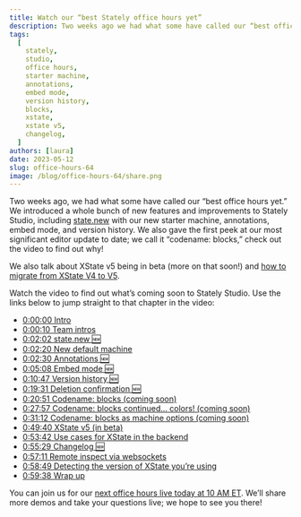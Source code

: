 ```yaml
---
title: Watch our “best Stately office hours yet”
description: Two weeks ago we had what some have called our “best office hours yet.” Watch the video to find out what’s coming soon to Stately Studio.
tags:
  [
    stately,
    studio,
    office hours,
    starter machine,
    annotations,
    embed mode,
    version history,
    blocks,
    xstate,
    xstate v5,
    changelog,
  ]
authors: [laura]
date: 2023-05-12
slug: office-hours-64
image: /blog/office-hours-64/share.png
---
```


Two weeks ago, we had what some have called our “best office hours yet.” We introduced a whole bunch of new features and improvements to Stately Studio, including [state.new](https://state.new?source=blog) with our new starter machine, annotations, embed mode, and version history. We also gave the first peek at our most significant editor update to date; we call it “codename: blocks,” check out the video to find out why!

<!--truncate-->

We also talk about XState v5 being in beta (more on that soon!) and [how to migrate from XState V4 to V5](https://stately.ai/docs/xstate-v5/migration).

<YouTube id="FY030no59Y4" />

Watch the video to find out what’s coming soon to Stately Studio. Use the links below to jump straight to that chapter in the video:

- [0:00:00 Intro](https://www.youtube.com/watch?v=FY030no59Y4&t=0s)
- [0:00:10 Team intros](https://www.youtube.com/watch?v=FY030no59Y4&t=10s)
- [0:02:02 state.new 🆕](https://www.youtube.com/watch?v=FY030no59Y4&t=122s)
- [0:02:20 New default machine](https://www.youtube.com/watch?v=FY030no59Y4&t=140s)
- [0:02:30 Annotations 🆕](https://www.youtube.com/watch?v=FY030no59Y4&t=150s)
- [0:05:08 Embed mode 🆕](https://www.youtube.com/watch?v=FY030no59Y4&t=308s)
- [0:10:47 Version history 🆕](https://www.youtube.com/watch?v=FY030no59Y4&t=647s)
- [0:19:31 Deletion confirmation 🆕](https://www.youtube.com/watch?v=FY030no59Y4&t=1171s)
- [0:20:51 Codename: blocks (coming soon)](https://www.youtube.com/watch?v=FY030no59Y4&t=1251s)
- [0:27:57 Codename: blocks continued… colors! (coming soon)](https://www.youtube.com/watch?v=FY030no59Y4&t=1677s)
- [0:31:12 Codename: blocks as machine options (coming soon)](https://www.youtube.com/watch?v=FY030no59Y4&t=1872s)
- [0:49:40 XState v5 (in beta)](https://www.youtube.com/watch?v=FY030no59Y4&t=2980s)
- [0:53:42 Use cases for XState in the backend](https://www.youtube.com/watch?v=FY030no59Y4&t=3222s)
- [0:55:29 Changelog 🆕](https://www.youtube.com/watch?v=FY030no59Y4&t=3329s)
- [0:57:11 Remote inspect via websockets](https://www.youtube.com/watch?v=FY030no59Y4&t=3431s)
- [0:58:49 Detecting the version of XState you’re using](https://www.youtube.com/watch?v=FY030no59Y4&t=3529s)
- [0:59:38 Wrap up](https://www.youtube.com/watch?v=FY030no59Y4&t=3578s)

You can join us for our [next office hours live today at 10 AM ET](https://www.youtube.com/watch?v=fPrZ19EKlJU). We’ll share more demos and take your questions live; we hope to see you there!
